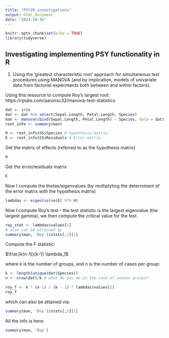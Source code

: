```yaml
---
title: "PSY2R_investigations"
output: html_document
date: "2023-10-16"
---
```


```r
knitr::opts_chunk$set(echo = TRUE)
library(tidyverse)
```

## Investigating implementing PSY functionality in R

1) Using the 'greatest characteristic root' approach for simultaneous test procedures using MANOVA (and by implication, models of univariate data from factorial experiments both between and within factors).

Using this resource to compute Roy's largest root:
https://rpubs.com/aaronsc32/manova-test-statistics

```r

dat <- iris
dat <- dat %>% select(Sepal.Length, Petal.Length, Species)
man <- manova(cbind(Sepal.Length, Petal.Length) ~ Species, data = dat)
root_info <- summary(man)

H <- root_info$SS$Species # hypothesis matrix
E <- root_info$SS$Residuals # Error matrix
```

Get the matrix of effects (referred to as the hypothesis matrix)

```r
H
```

Get the error/residuals matrix

```r
E
```

Now I compute the thetas/eigenvalues (by multiplyting the determinant of the error matrix with the hypothesis matrix)

```r

lambdas <- eigen(solve(E) %*% H)
```

Now I compute Roy's test - the test statistic is the largest eigenvalue (the largest gamma), we then compute the critical value for the test.

```r
roy_stat <- lambdas$values[1]
# also can be attained by
summary(man, 'Roy')$stats[,2][1]
```

Compute the F statistic:

$\frac{k(n-1)}{k-1} \lambda_1$

where k is the number of groups, and n is the number of cases per group:

```r

k <- length(unique(dat$Species))
n <- nrow(dat)/k # what do you do in the case of uneven groups?

roy_f <- k * (n-1) / (k - 1) * lambdas$values[1]
roy_f

```

which can also be attained via:

```r

summary(man, 'Roy')$stats[,3][1]

```

All the info is here:

```r

summary(man, 'Roy')

```


